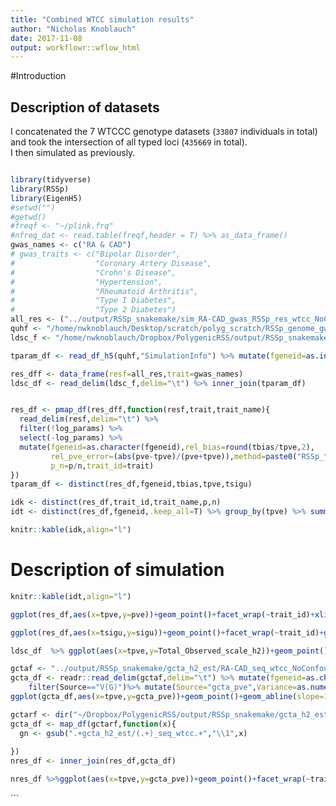 ```yaml
---
title: "Combined WTCC simulation results"
author: "Nicholas Knoblauch"
date: 2017-11-08
output: workflowr::wflow_html
---
```






#Introduction

## Description of datasets

I concatenated the 7 WTCCC genotype datasets (`33807` individuals in total) and took the intersection of all typed loci (`435669` in total).  
I then simulated as previously.


```r

```


```r
library(tidyverse)
library(RSSp)
library(EigenH5)
#setwd("")
#getwd()
#freqf <- "~/plink.frq"
#nfreq_dat <- read.table(freqf,header = T) %>% as_data_frame()
gwas_names <- c("RA & CAD")
# gwas_traits <- c("Bipolar Disorder",
#                  "Coronary Artery Disease",
#                  "Crohn's Disease",
#                  "Hypertension",
#                  "Rheumatoid Arthritis",
#                  "Type I Diabetes",
#                  "Type 2 Diabetes")
all_res <- ("../output/RSSp_snakemake/sim_RA-CAD_gwas_RSSp_res_wtcc_NoConfoundSmaller.txt.gz")
quhf <- "/home/nwknoblauch/Desktop/scratch/polyg_scratch/RSSp_genome_gwas_quh_chunk/RA-CAD_wtcc_NoConfoundSmaller_sim.h5"
ldsc_f <- "/home/nwknoblauch/Dropbox/PolygenicRSS/output/RSSp_snakemake/sim_RA"
```

```r
tparam_df <- read_df_h5(quhf,"SimulationInfo") %>% mutate(fgeneid=as.integer(fgeneid))

```

```r
res_dff <- data_frame(resf=all_res,trait=gwas_names)
ldsc_df <- read_delim(ldsc_f,delim="\t") %>% inner_join(tparam_df)


res_df <- pmap_df(res_dff,function(resf,trait,trait_name){
  read_delim(resf,delim="\t") %>% 
  filter(!log_params) %>% 
  select(-log_params) %>% 
  mutate(fgeneid=as.character(fgeneid),rel_bias=round(tbias/tpve,2),
         rel_pve_error=(abs(pve-tpve)/(pve+tpve)),method=paste0("RSSp_",method),
         p_n=p/n,trait_id=trait) 
})
tparam_df <- distinct(res_df,fgeneid,tbias,tpve,tsigu)

idk <- distinct(res_df,trait_id,trait_name,p,n)
idt <- distinct(res_df,fgeneid,.keep_all=T) %>% group_by(tpve) %>% summarise(n_replicates=n()) %>% rename(true_pve=tpve)
```



```r
knitr::kable(idk,align="l")
```

# Description of simulation

```r
knitr::kable(idt,align="l")
```
```r
ggplot(res_df,aes(x=tpve,y=pve))+geom_point()+facet_wrap(~trait_id)+xlim(0,1)+ylim(0,1)+geom_abline(slope=1,intercept=0)
```

```r
ggplot(res_df,aes(x=tsigu,y=sigu))+geom_point()+facet_wrap(~trait_id)+geom_abline(slope=1,intercept=0)+geom_smooth(method="lm")

```


```r
ldsc_df  %>% ggplot(aes(x=tpve,y=Total_Observed_scale_h2))+geom_point()+geom_abline(slope=1,intercept=0)+ggtitle("LDSC")
```



































```r
gctaf <- "../output/RSSp_snakemake/gcta_h2_est/RA-CAD_seq_wtcc_NoConfoundSmaller_est.txt"
gcta_df <- readr::read_delim(gctaf,delim="\t") %>% mutate(fgeneid=as.character(fgeneid)) %>%
    filter(Source=="V(G)")%>% mutate(Source="gcta_pve",Variance=as.numeric(Variance)) %>% select(-SE) %>%spread(Source,Variance) %>% inner_join(tparam_df)
ggplot(gcta_df,aes(x=tpve,y=gcta_pve))+geom_point()+geom_abline(slope=1,intercept=0)+ggtitle("GCTA")
```


```r

gctarf <- dir("~/Dropbox/PolygenicRSS/output/RSSp_snakemake/gcta_h2_est",full.names = T)
gcta_df <- map_df(gctarf,function(x){
  gn <- gsub(".+gcta_h2_est/(.+)_seq_wtcc.+","\\1",x)
  
})
nres_df <- inner_join(res_df,gcta_df)

```
```r
nres_df %>%ggplot(aes(x=tpve,y=gcta_pve))+geom_point()+facet_wrap(~trait_id)+geom_smooth(method="lm")+geom_abline(slope=1,intercept=0)

```
```



